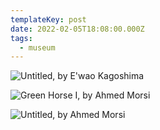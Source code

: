 ```yaml
---
templateKey: post
date: 2022-02-05T18:08:00.000Z
tags:
  - museum
---
```

![](../../assets/art/20220205-untitled-ewao-kagoshima.jpg "Untitled, by E'wao Kagoshima")

![](../../assets/art/20220205-green-horse-1.jpg "Green Horse I, by Ahmed Morsi")

![](../../assets/art/20220205-untitled-ahmed-morsi.jpg "Untitled, by Ahmed Morsi")
